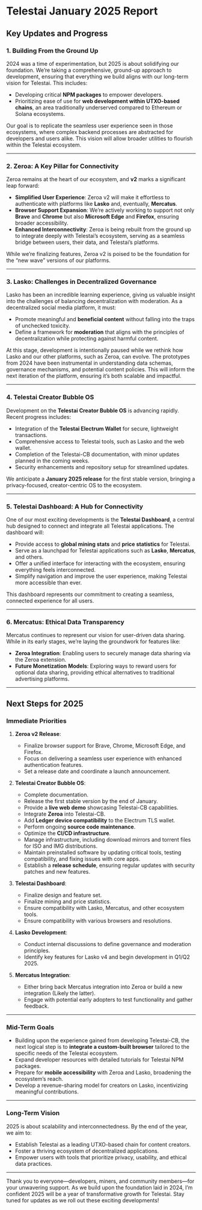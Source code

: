 # **Telestai January 2025 Report**

## **Key Updates and Progress**

### **1. Building From the Ground Up**
2024 was a time of experimentation, but 2025 is about solidifying our foundation. We’re taking a comprehensive, ground-up approach to development, ensuring that everything we build aligns with our long-term vision for Telestai. This includes:
- Developing critical **NPM packages** to empower developers.
- Prioritizing ease of use for **web development within UTXO-based chains**, an area traditionally underserved compared to Ethereum or Solana ecosystems.

Our goal is to replicate the seamless user experience seen in those ecosystems, where complex backend processes are abstracted for developers and users alike. This vision will allow broader utilities to flourish within the Telestai ecosystem.

---

### **2. Zeroa: A Key Pillar for Connectivity**
Zeroa remains at the heart of our ecosystem, and **v2** marks a significant leap forward:
- **Simplified User Experience**: Zeroa v2 will make it effortless to authenticate with platforms like **Lasko** and, eventually, **Mercatus**.
- **Browser Support Expansion**: We’re actively working to support not only **Brave** and **Chrome** but also **Microsoft Edge** and **Firefox**, ensuring broader accessibility.
- **Enhanced Interconnectivity**: Zeroa is being rebuilt from the ground up to integrate deeply with Telestai’s ecosystem, serving as a seamless bridge between users, their data, and Telestai’s platforms.

While we’re finalizing features, Zeroa v2 is poised to be the foundation for the “new wave” versions of our platforms.

---

### **3. Lasko: Challenges in Decentralized Governance**
Lasko has been an incredible learning experience, giving us valuable insight into the challenges of balancing decentralization with moderation. As a decentralized social media platform, it must:
- Promote meaningful and **beneficial content** without falling into the traps of unchecked toxicity.
- Define a framework for **moderation** that aligns with the principles of decentralization while protecting against harmful content.

At this stage, development is intentionally paused while we rethink how Lasko and our other platforms, such as Zeroa, can evolve. The prototypes from 2024 have been instrumental in understanding data schemas, governance mechanisms, and potential content policies. This will inform the next iteration of the platform, ensuring it’s both scalable and impactful.

---

### **4. Telestai Creator Bubble OS**
Development on the **Telestai Creator Bubble OS** is advancing rapidly. Recent progress includes:
- Integration of the **Telestai Electrum Wallet** for secure, lightweight transactions.
- Comprehensive access to Telestai tools, such as Lasko and the web wallet.
- Completion of the Telestai-CB documentation, with minor updates planned in the coming weeks.
- Security enhancements and repository setup for streamlined updates.

We anticipate a **January 2025 release** for the first stable version, bringing a privacy-focused, creator-centric OS to the ecosystem.

---

### **5. Telestai Dashboard: A Hub for Connectivity**
One of our most exciting developments is the **Telestai Dashboard**, a central hub designed to connect and integrate all Telestai applications. The dashboard will:
- Provide access to **global mining stats** and **price statistics** for Telestai.
- Serve as a launchpad for Telestai applications such as **Lasko**, **Mercatus**, and others.
- Offer a unified interface for interacting with the ecosystem, ensuring everything feels interconnected.
- Simplify navigation and improve the user experience, making Telestai more accessible than ever.

This dashboard represents our commitment to creating a seamless, connected experience for all users.

---

### **6. Mercatus: Ethical Data Transparency**
Mercatus continues to represent our vision for user-driven data sharing. While in its early stages, we’re laying the groundwork for features like:
- **Zeroa Integration**: Enabling users to securely manage data sharing via the Zeroa extension.
- **Future Monetization Models**: Exploring ways to reward users for optional data sharing, providing ethical alternatives to traditional advertising platforms.

---

## **Next Steps for 2025**

### **Immediate Priorities**
1. **Zeroa v2 Release**:
   - Finalize browser support for Brave, Chrome, Microsoft Edge, and Firefox.
   - Focus on delivering a seamless user experience with enhanced authentication features.
   - Set a release date and coordinate a launch announcement.

2. **Telestai Creator Bubble OS**:
   - Complete documentation.
   - Release the first stable version by the end of January.
   - Provide a **live web demo** showcasing Telestai-CB capabilities.
   - Integrate **Zeroa** into Telestai-CB.
   - Add **Ledger device compatibility** to the Electrum TLS wallet.
   - Perform ongoing **source code maintenance**.
   - Optimize the **CI/CD infrastructure**.
   - Manage infrastructure, including download mirrors and torrent files for ISO and IMG distributions.
   - Maintain preinstalled software by updating critical tools, testing compatibility, and fixing issues with core apps.
   - Establish a **release schedule**, ensuring regular updates with security patches and new features.

3. **Telestai Dashboard**:
   - Finalize design and feature set.
   - Finalize mining and price statistics.
   - Ensure compatibility with Lasko, Mercatus, and other ecosystem tools.
   - Ensure compatibility with various browsers and resolutions.

4. **Lasko Development**:
   - Conduct internal discussions to define governance and moderation principles.
   - Identify key features for Lasko v4 and begin development in Q1/Q2 2025.

5. **Mercatus Integration**:
   - Either bring back Mercatus integration into Zeroa or build a new integration (Likely the latter).
   - Engage with potential early adopters to test functionality and gather feedback.

---

### **Mid-Term Goals**
- Building upon the experience gained from developing Telestai-CB, the next logical step is to **integrate a custom-built browser** tailored to the specific needs of the Telestai ecosystem.
- Expand developer resources with detailed tutorials for Telestai NPM packages.
- Prepare for **mobile accessibility** with Zeroa and Lasko, broadening the ecosystem’s reach.
- Develop a revenue-sharing model for creators on Lasko, incentivizing meaningful contributions.

---

### **Long-Term Vision**
2025 is about scalability and interconnectedness. By the end of the year, we aim to:
- Establish Telestai as a leading UTXO-based chain for content creators.
- Foster a thriving ecosystem of decentralized applications.
- Empower users with tools that prioritize privacy, usability, and ethical data practices.

---

Thank you to everyone—developers, miners, and community members—for your unwavering support. As we build upon the foundation laid in 2024, I’m confident 2025 will be a year of transformative growth for Telestai. Stay tuned for updates as we roll out these exciting developments!